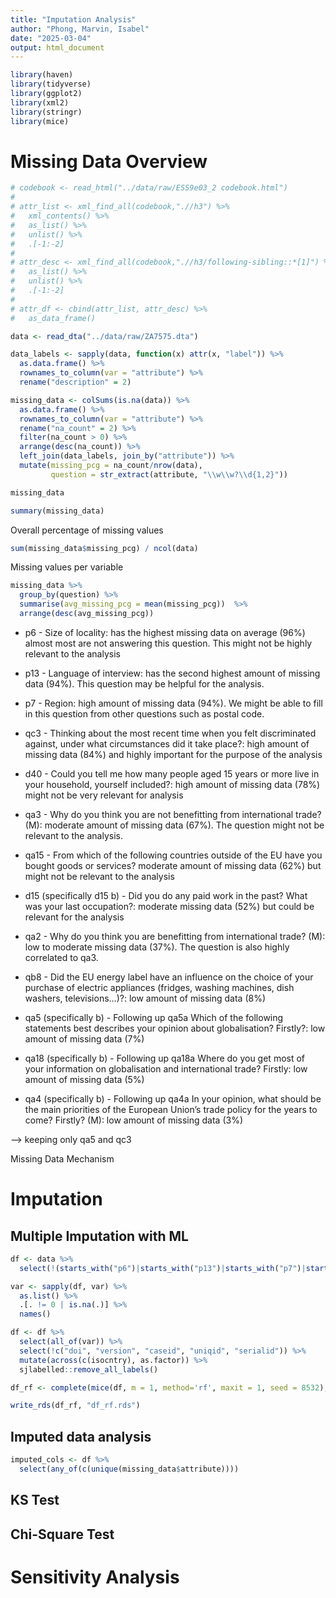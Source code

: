 ```yaml
---
title: "Imputation Analysis"
author: "Phong, Marvin, Isabel"
date: "2025-03-04"
output: html_document
---
```


```r
library(haven)
library(tidyverse)
library(ggplot2)
library(xml2)
library(stringr)
library(mice)
```

# Missing Data Overview

```r
# codebook <- read_html("../data/raw/ESS9e03_2 codebook.html")
# 
# attr_list <- xml_find_all(codebook,".//h3") %>% 
#   xml_contents() %>% 
#   as_list() %>% 
#   unlist() %>% 
#   .[-1:-2]
# 
# attr_desc <- xml_find_all(codebook,".//h3/following-sibling::*[1]") %>% 
#   as_list() %>% 
#   unlist() %>% 
#   .[-1:-2]
# 
# attr_df <- cbind(attr_list, attr_desc) %>% 
#   as_data_frame()
```

```r
data <- read_dta("../data/raw/ZA7575.dta")

data_labels <- sapply(data, function(x) attr(x, "label")) %>% 
  as.data.frame() %>% 
  rownames_to_column(var = "attribute") %>% 
  rename("description" = 2)

missing_data <- colSums(is.na(data)) %>% 
  as.data.frame() %>% 
  rownames_to_column(var = "attribute") %>% 
  rename("na_count" = 2) %>% 
  filter(na_count > 0) %>% 
  arrange(desc(na_count)) %>% 
  left_join(data_labels, join_by("attribute")) %>% 
  mutate(missing_pcg = na_count/nrow(data),
         question = str_extract(attribute, "\\w\\w?\\d{1,2}")) 

missing_data

summary(missing_data)
```

Overall percentage of missing values

```r
sum(missing_data$missing_pcg) / ncol(data)
```

Missing values per variable

```r
missing_data %>% 
  group_by(question) %>% 
  summarise(avg_missing_pcg = mean(missing_pcg))  %>% 
  arrange(desc(avg_missing_pcg))
```

-   p6 - Size of locality: has the highest missing data on average (96%) almost most are not answering this question. This might not be highly relevant to the analysis

-   p13 - Language of interview: has the second highest amount of missing data (94%). This question may be helpful for the analysis.

-   p7 - Region: high amount of missing data (94%). We might be able to fill in this question from other questions such as postal code.

-   qc3 - Thinking about the most recent time when you felt discriminated against, under what circumstances did it take place?: high amount of missing data (84%) and highly important for the purpose of the analysis

-   d40 - Could you tell me how many people aged 15 years or more live in your household, yourself included?: high amount of missing data (78%) might not be very relevant for analysis

-   qa3 - Why do you think you are not benefitting from international trade? (M): moderate amount of missing data (67%). The question might not be relevant to the analysis.

-   qa15 - From which of the following countries outside of the EU have you bought goods or services? moderate amount of missing data (62%) but might not be relevant to the analysis

-   d15 (specifically d15 b) - Did you do any paid work in the past? What was your last occupation?: moderate missing data (52%) but could be relevant for the analysis

-   qa2 - Why do you think you are benefitting from international trade? (M): low to moderate missing data (37%). The question is also highly correlated to qa3.

-   qb8 - Did the EU energy label have an influence on the choice of your purchase of electric appliances (fridges, washing machines, dish washers, televisions…)?: low amount of missing data (8%)

-   qa5 (specifically b) - Following up qa5a Which of the following statements best describes your opinion about globalisation? Firstly?: low amount of missing data (7%)

-   qa18 (specifically b) - Following up qa18a Where do you get most of your information on globalisation and international trade? Firstly: low amount of missing data (5%)

-   qa4 (specifically b) - Following up qa4a In your opinion, what should be the main priorities of the European Union's trade policy for the years to come? Firstly? (M): low amount of missing data (3%)

--\> keeping only qa5 and qc3

Missing Data Mechanism

# Imputation

## Multiple Imputation with ML

```r
df <- data %>% 
  select(!(starts_with("p6")|starts_with("p13")|starts_with("p7")|starts_with("d40")|starts_with("qa3")|starts_with("qa15")|starts_with("d15b")|starts_with("qa2")|starts_with("qb8")|starts_with("qa18b")|starts_with("qa4b")))

var <- sapply(df, var) %>% 
  as.list() %>% 
  .[. != 0 | is.na(.)] %>% 
  names()

df <- df %>% 
  select(all_of(var)) %>% 
  select(!c("doi", "version", "caseid", "uniqid", "serialid")) %>% 
  mutate(across(c(isocntry), as.factor)) %>% 
  sjlabelled::remove_all_labels()
```

```r
df_rf <- complete(mice(df, m = 1, method='rf', maxit = 1, seed = 8532), action=1)
```

```r
write_rds(df_rf, "df_rf.rds")
```

## Imputed data analysis

```r
imputed_cols <- df %>% 
  select(any_of(c(unique(missing_data$attribute))))
```

## KS Test

## Chi-Square Test

# Sensitivity Analysis
